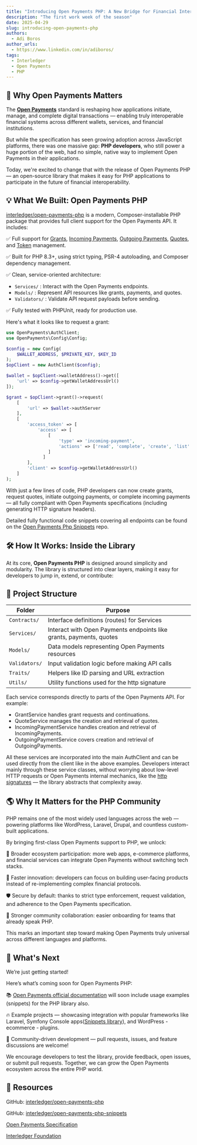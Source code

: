 ```yaml
---
title: "Introducing Open Payments PHP: A New Bridge for Financial Interoperability"
description: "The first work week of the season"
date: 2025-04-29
slug: introducing-open-payments-php
authors:
  - Adi Boros
author_urls:
  - https://www.linkedin.com/in/adiboros/
tags:
  - Interledger
  - Open Payments
  - PHP
---
```


## 🎯 Why Open Payments Matters

The [**Open Payments**](https://openpayments.dev/) standard is reshaping how applications initiate, manage, and complete digital transactions — enabling truly interoperable financial systems across different wallets, services, and financial institutions.

But while the specification has seen growing adoption across JavaScript platforms, there was one massive gap: **PHP developers**, who still power a huge portion of the web, had no simple, native way to implement Open Payments in their applications.

Today, we're excited to change that with the release of Open Payments PHP — an open-source library that makes it easy for PHP applications to participate in the future of financial interoperability.

## 💡 What We Built: Open Payments PHP

[interledger/open-payments-php](https://github.com/interledger/open-payments-php) is a modern, Composer-installable PHP package that provides full client support for the Open Payments API.
It includes:

✅ Full support for [Grants](https://openpayments.dev/introduction/grants/), [Incoming Payments](https://openpayments.dev/introduction/op-flow/#incoming-payment), [Outgoing Payments](https://openpayments.dev/introduction/op-flow/#outgoing-payment), [Quotes](https://openpayments.dev/introduction/op-flow/#quote), and [Token](https://openpayments.dev/snippets/token-rotate/) management.

✅ Built for PHP 8.3+, using strict typing, PSR-4 autoloading, and Composer dependency management.

✅ Clean, service-oriented architecture:

- `Services/` : Interact with the Open Payments endpoints.
- `Models/` : Represent API resources like grants, payments, and quotes.
- `Validators/` : Validate API request payloads before sending.

✅ Fully tested with PHPUnit, ready for production use.

Here's what it looks like to request a grant:

```php
use OpenPayments\AuthClient;
use OpenPayments\Config\Config;

$config = new Config(
    $WALLET_ADDRESS, $PRIVATE_KEY, $KEY_ID
);
$opClient = new AuthClient($config);

$wallet = $opClient->walletAddress()->get([
    'url' => $config->getWalletAddressUrl()
]);

$grant = $opClient->grant()->request(
    [
        'url' => $wallet->authServer
    ],
    [
        'access_token' => [
            'access' => [
                [
                    'type' => 'incoming-payment',
                    'actions' => ['read', 'complete', 'create', 'list' ]
                ]
              ]
        ],
        'client' => $config->getWalletAddressUrl()
    ]
);
```

With just a few lines of code, PHP developers can now create grants, request quotes, initiate outgoing payments, or complete incoming payments — all fully compliant with Open Payments specifications (including generating HTTP signature headers).

Detailed fully functional code snippets covering all endpoints can be found on the [Open Payments Php Snippets](https://github.com/interledger/open-payments-php-snippets/) repo.

## 🛠️ How It Works: Inside the Library

At its core, **Open Payments PHP** is designed around simplicity and modularity.
The library is structured into clear layers, making it easy for developers to jump in, extend, or contribute:

## 📁 Project Structure

| Folder        | Purpose                                                             |
| ------------- | ------------------------------------------------------------------- |
| `Contracts/`  | Interface definitions (routes) for Services                         |
| `Services/`   | Interact with Open Payments endpoints like grants, payments, quotes |
| `Models/`     | Data models representing Open Payments resources                    |
| `Validators/` | Input validation logic before making API calls                      |
| `Traits/`     | Helpers like ID parsing and URL extraction                          |
| `Utils/`      | Utility functions used for the http signature                       |

Each service corresponds directly to parts of the Open Payments API.
For example:

- GrantService handles grant requests and continuations.
- QuoteService manages the creation and retrieval of quotes.
- IncomingPaymentService handles creation and retrieval of IncomingPayments.
- OutgoingPaymentService covers creation and retrieval of OutgoingPayments.

All these services are incorporated into the main AuthClient and can be used directly from the client like in the above examples.
Developers interact mainly through these service classes, without worrying about low-level HTTP requests or Open Payments internal mechanics, like the [http signatures](https://openpayments.dev/introduction/http-signatures/) — the library abstracts that complexity away.

## 🌎 Why It Matters for the PHP Community

PHP remains one of the most widely used languages across the web — powering platforms like WordPress, Laravel, Drupal, and countless custom-built applications.

By bringing first-class Open Payments support to PHP, we unlock:

🔗 Broader ecosystem participation: more web apps, e-commerce platforms, and financial services can integrate Open Payments without switching tech stacks.

🚀 Faster innovation: developers can focus on building user-facing products instead of re-implementing complex financial protocols.

🛡️ Secure by default: thanks to strict type enforcement, request validation, and adherence to the Open Payments specification.

🤝 Stronger community collaboration: easier onboarding for teams that already speak PHP.

This marks an important step toward making Open Payments truly universal across different languages and platforms.

## 🚀 What's Next

We’re just getting started!

Here’s what’s coming soon for Open Payments PHP:

📚 [Open Payments official documentation](https://openpayments.dev/introduction/overview/) will soon include usage examples (snippets) for the PHP library also.

🔥 Example projects — showcasing integration with popular frameworks like Laravel, Symfony Console apps([Snippets library](https://github.com/interledger/open-payments-php-snippets/)), and WordPress - ecommerce - plugins.

🤝 Community-driven development — pull requests, issues, and feature discussions are welcome!

We encourage developers to test the library, provide feedback, open issues, or submit pull requests.
Together, we can grow the Open Payments ecosystem across the entire PHP world.

## 🔗 Resources

GitHub: [interledger/open-payments-php](https://github.com/interledger/open-payments-php)

GitHub: [interledger/open-payments-php-snippets](https://github.com/interledger/open-payments-php-snippets)

[Open Payments Specification](https://openpayments.dev/)

[Interledger Foundation](http://interledger.org/)
